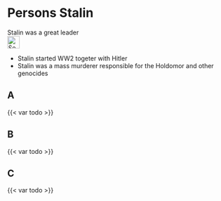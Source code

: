 # Persons Stalin {#sec-persons-stalin}

::: {.callout-caution title="Myth"}
Stalin was a great leader
[<br>![Search for topic in EUvsDisinfo](../all_common_img/EUvsDisinfo_400x240.jpg){height=2em}](https://euvsdisinfo.eu/disinformation-cases/?text=Joseph%20Stalin&sort=relevance)
:::

::: {.callout-tip title="Truth"}
- Stalin started WW2 togeter with Hitler
- Stalin was a mass murderer responsible for the Holdomor and other genocides
:::

## A

{{< var todo >}}

## B

{{< var todo >}}

## C

{{< var todo >}}


